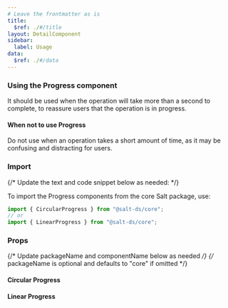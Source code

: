 ```yaml
---
# Leave the frontmatter as is
title:
  $ref: ./#/title
layout: DetailComponent
sidebar:
  label: Usage
data:
  $ref: ./#/data
---
```


### Using the Progress component

It should be used when the operation will take more than a second to complete, to reassure users that the operation is in progress.

#### When not to use Progress

Do not use when an operation takes a short amount of time, as it may be confusing and distracting for users.

### Import

{/* Update the text and code snippet below as needed: */}

To import the Progress components from the core Salt package, use:

```js
import { CircularProgress } from "@salt-ds/core";
// or
import { LinearProgress } from "@salt-ds/core";
```

### Props

{/* Update packageName and componentName below as needed */}
{/* packageName is optional and defaults to "core" if omitted */}

#### Circular Progress

<PropsTable packageName="core" componentName="CircularProgress" />

#### Linear Progress

<PropsTable packageName="core" componentName="LinearProgress" />
